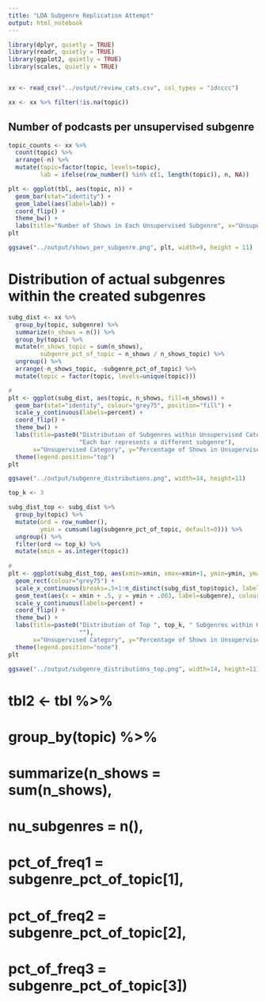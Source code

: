 ```yaml
---
title: "LDA Subgenre Replication Attempt"
output: html_notebook
---
```



```r

library(dplyr, quietly = TRUE)
library(readr, quietly = TRUE)
library(ggplot2, quietly = TRUE)
library(scales, quietly = TRUE)


xx <- read_csv("../output/review_cats.csv", col_types = "idcccc")

xx <- xx %>% filter(!is.na(topic))

```

## Number of podcasts per unsupervised subgenre

```r
topic_counts <- xx %>% 
  count(topic) %>% 
  arrange(-n) %>% 
  mutate(topic=factor(topic, levels=topic),
         lab = ifelse(row_number() %in% c(1, length(topic)), n, NA))

plt <- ggplot(tbl, aes(topic, n)) +
  geom_bar(stat="identity") +
  geom_label(aes(label=lab)) + 
  coord_flip() + 
  theme_bw() +
  labs(title="Number of Shows in Each Unsupervised Subgenre", x="Unsupervised Category", y="Number of Shows")
plt

ggsave("../output/shows_per_subgenre.png", plt, width=9, height = 11)

```



# Distribution of actual subgenres within the created subgenres

```r
subg_dist <- xx %>% 
  group_by(topic, subgenre) %>% 
  summarize(n_shows = n()) %>% 
  group_by(topic) %>% 
  mutate(n_shows_topic = sum(n_shows),
         subgenre_pct_of_topic = n_shows / n_shows_topic) %>% 
  ungroup() %>% 
  arrange(-n_shows_topic, -subgenre_pct_of_topic) %>% 
  mutate(topic = factor(topic, levels=unique(topic)))

# 
plt <- ggplot(subg_dist, aes(topic, n_shows, fill=n_shows)) + 
  geom_bar(stat="identity", colour="grey75", position="fill") +
  scale_y_continuous(labels=percent) +
  coord_flip() +
  theme_bw() +
  labs(title=paste0("Distribution of Subgenres within Unsupervised Categories\n",
                    "Each bar represents a different subgenre"),
       x="Unsupervised Category", y="Percentage of Shows in Unsupervised Category", fill="Number of Shows in Subgenre") +
  theme(legend.position="top")
plt

ggsave("../output/subgenre_distributions.png", width=14, height=11)
```


```r
top_k <- 3

subg_dist_top <- subg_dist %>% 
  group_by(topic) %>% 
  mutate(ord = row_number(),
         ymin = cumsum(lag(subgenre_pct_of_topic, default=0))) %>% 
  ungroup() %>% 
  filter(ord <= top_k) %>% 
  mutate(xmin = as.integer(topic))
  
# 
plt <- ggplot(subg_dist_top, aes(xmin=xmin, xmax=xmin+1, ymin=ymin, ymax=ymin+subgenre_pct_of_topic, fill=ord)) + 
  geom_rect(colour="grey75") +
  scale_x_continuous(breaks=.5+1:n_distinct(subg_dist_top$topic), labels=unique(subg_dist_top$topic)) + 
  geom_text(aes(x = xmin + .5, y = ymin + .003, label=subgenre), colour="grey85", hjust=0) +
  scale_y_continuous(labels=percent) +
  coord_flip() +
  theme_bw() +
  labs(title=paste0("Distribution of Top ", top_k, " Subgenres within Unsupervised Categories\n",
                    ""),
       x="Unsupervised Category", y="Percentage of Shows in Unsupervised Category", fill="Number of Shows in Subgenre") +
  theme(legend.position="none")
plt

ggsave("../output/subgenre_distributions_top.png", width=14, height=11)
```
# tbl2 <- tbl %>% 
#   group_by(topic) %>% 
#   summarize(n_shows = sum(n_shows),
#             nu_subgenres = n(),
#             pct_of_freq1 = subgenre_pct_of_topic[1],
#             pct_of_freq2 = subgenre_pct_of_topic[2],
#             pct_of_freq3 = subgenre_pct_of_topic[3])